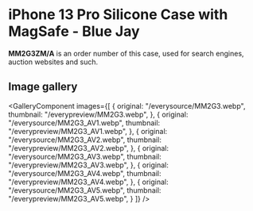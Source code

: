 
# iPhone 13 Pro Silicone Case with MagSafe - Blue Jay

<Callout type='info' emoji='👉🏻'>**MM2G3ZM/A** is an order number of this case, used for search engines, auction websites and such.</Callout>

## Image gallery

<GalleryComponent
    images={[
      {
        original: "/everysource/MM2G3.webp",
        thumbnail: "/everypreview/MM2G3.webp",
      },
      {
        original: "/everysource/MM2G3_AV1.webp",
        thumbnail: "/everypreview/MM2G3_AV1.webp",
      },
      {
        original: "/everysource/MM2G3_AV2.webp",
        thumbnail: "/everypreview/MM2G3_AV2.webp",
      },
      {
        original: "/everysource/MM2G3_AV3.webp",
        thumbnail: "/everypreview/MM2G3_AV3.webp",
      },
      {
        original: "/everysource/MM2G3_AV4.webp",
        thumbnail: "/everypreview/MM2G3_AV4.webp",
      },
      {
        original: "/everysource/MM2G3_AV5.webp",
        thumbnail: "/everypreview/MM2G3_AV5.webp",
      }
    ]}
  />

